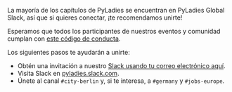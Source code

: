 La mayoría de los capítulos de PyLadies se encuentran en PyLadies Global Slack,
así que si quieres conectar, ¡te recomendamos unirte!

Esperamos que todos los participantes de nuestros eventos y comunidad cumplan
con [este código de conducta](https://pyladies.com/CodeOfConduct).

Los siguientes pasos te ayudarán a unirte:

* Obtén una invitación a nuestro [Slack usando tu correo electrónico
  aquí](https://slackin.pyladies.com/).
* Visita Slack en [pyladies.slack.com](https://pyladies.slack.com).
* Únete al canal `#city-berlin` y, si te interesa, a `#germany`
    y `#jobs-europe`.
